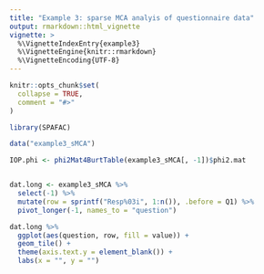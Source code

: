 ```yaml
---
title: "Example 3: sparse MCA analyis of questionnaire data"
output: rmarkdown::html_vignette
vignette: >
  %\VignetteIndexEntry{example3}
  %\VignetteEngine{knitr::rmarkdown}
  %\VignetteEncoding{UTF-8}
---
```


```r
knitr::opts_chunk$set(
  collapse = TRUE,
  comment = "#>"
)
```

```r
library(SPAFAC)

data("example3_sMCA")
```


```r
IOP.phi <- phi2Mat4BurtTable(example3_sMCA[, -1])$phi2.mat


dat.long <- example3_sMCA %>% 
  select(-1) %>%
  mutate(row = sprintf("Resp%03i", 1:n()), .before = Q1) %>%
  pivot_longer(-1, names_to = "question")

dat.long %>%
  ggplot(aes(question, row, fill = value)) + 
  geom_tile() + 
  theme(axis.text.y = element_blank()) + 
  labs(x = "", y = "")



```


